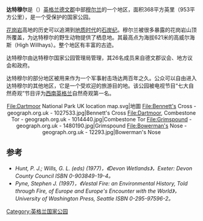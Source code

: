 {{Infobox protected area
| name = 達特穆爾國家公園
| alt_name = {{lang|en|Dartmoor National Park}}
| iucn_category = V
| photo = 
| photo_caption = 
| photo_width = 
| map = United Kingdom
| map_caption = 達特穆爾國家公園在英國的位置
| map_width = 250
| location = 英格蘭[[德文郡|德文郡]]
| nearest_city = 
| lat_d = 50
| lat_m = 34
| lat_s = 
| lat_NS = N
| long_d = 4
| long_m = 0
| long_s = 
| long_EW = W
| area = {{convert|95,300|ha|km2|sigfig=3}}
| established = 1951年10月30日
| visitation_num = 2,276,000人次
| visitation_year = 2011年
| visitation_ref  = <ref>{{Cite web |url= |title=Valuing England's National Parks |accessdate=2013-07-21 |work= |publisher=National Parks England |date=2013-05-10 |language=en}}</ref>
| governing_body = Dartmoor National Park Authority
| world_heritage_site = 
| url = 
}}
'''达特穆尔'''是（{{lang|en|Dartmoor}}）[[英格兰|英格兰]][[德文郡|德文郡]]中部[[穆尔兰|穆尔兰]]的一个地区，面积368平方英里（953平方公里），是一个受保护的国家公园。

[[花岗岩|花岗岩]]高地的历史可以追溯到[[地质时代|地质时代]]的[[石炭纪|石炭纪]]。穆尔兰被很多暴露的花岗岩山顶所覆盖，为达特穆尔的野生动物提供了栖息地。其最高点为海拔621米的高威尔海斯（High Willhays）。整个地区有丰富的古迹。

达特穆尔由达特穆尔国家公园管理局管理，其26名成员来自德文郡议会、地方议会和政府。

达特穆尔的部分地区被用来作为一个军事射击场达两百年之久。公众可以自由进入达特穆尔的其他地区，它是一个受欢迎的旅游目的地。该公园被电视节目“七大自然奇观”节目评为[[西南英格兰|西南英格兰]]自然奇观第一名。
<center>
<gallery>
File:Dartmoor National Park UK location map.svg|地圖
File:Bennett's Cross - geograph.org.uk - 1027533.jpg|Bennett's Cross
File:Dartmoor, Combestone Tor - geograph.org.uk - 1014440.jpg|Combestone Tor
File:Grimspound - geograph.org.uk - 1480190.jpg|Grimspound
File:Bowerman's Nose - geograph.org.uk - 12293.jpg|Bowerman's Nose
</gallery>
</center>

== 参考 ==
{{reflist}}
* <cite id=refHW1977>Hunt, P. J.; Wills, G. L. (eds) (1977)，《Devon Wetlands》，Exeter: Devon County Council ISBN 0-903849-19-4。</cite>
* <cite id=refPyne1997>Pyne, Stephen J. (1997)，《Vestal Fire: an Environmental History, Told through Fire, of Europe and Europe's Encounter with the World》，University of Washington Press, Seattle ISBN 0-295-97596-2。</cite>

{{英国国家公园}}
{{Authority control}}
[[Category:英格兰国家公园|Category:英格兰国家公园]]